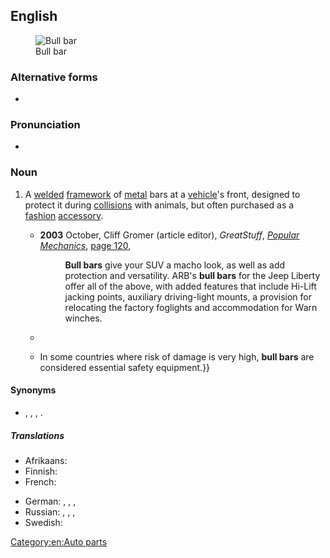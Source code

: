 {{also|bullbar|bull-bar}}
==English==
[[File:Bull bar.jpg|thumb|Bull bar]]

===Alternative forms===
* {{l|en|bullbar}}

===Pronunciation===
* {{audio|en|EN-AU ck1 bull bar.ogg|Audio (AU)}}

===Noun===
{{en-noun}}

# {{lb|en|chiefly|Australia|NZ}} A [[weld]]ed [[framework]] of [[metal]] bars at a [[vehicle]]'s front, designed to protect it during [[collision]]s with animals, but often purchased as a [[fashion]] [[accessory]].
#* '''2003''' October, Cliff Gromer (article editor), ''GreatStuff'', ''[[w:Popular Mechanics|Popular Mechanics]]'', [http://books.google.com.au/books?id=SNMDAAAAMBAJ&pg=PA120&dq=%22bull+bar%22|%22bull+bars%22+-intitle:%22bull%22+-inauthor:%22%22&hl=en&sa=X&ei=K-cST_iZAauciAfHu6xD&redir_esc=y#v=onepage&q=%22bull%20bar%22|%22bull%20bars%22%20-intitle%3A%22bull%22%20-inauthor%3A%22%22&f=false page 120],
#*: '''Bull bars''' give your SUV a macho look, as well as add protection and versatility. ARB's '''bull bars''' for the Jeep Liberty offer all of the above, with added features that include Hi-Lift jacking points, auxiliary driving-light mounts, a provision for relocating the factory foglights and accommodation for Warn winches.
#* {{quote-text|lang=en|year=2010|author=Gary Hatcher|title=You Probably Have Parkinson Disease|page=129|url=http://books.google.com.au/books?id=CL8AmJZQquIC&pg=PA129&dq=%22bull+bar%22%7C%22bull+bars%22+-intitle:%22bull%22+-inauthor:%22%22&hl=en&sa=X&ei=mdgST8a-O-a5iQeMutBD&redir_esc=y#v=onepage&q=%22bull%20bar%22%7C%22bull%20bars%22%20-intitle%3A%22bull%22%20-inauthor%3A%22%22&f=false|passage=I got the job of buying the after-market products, such as the '''bull bar''' and tow bar, so Ruth and I set out for ARB, the 4X4 shop at Caboolture.}}
#* {{quote-text|lang=en|year=2011|author=Ralph Hosier|title=Land Rover Discovery, Defender & Range Rover: How to Modify for High Performance & Serious Off-Road Action|page=61|url=http://books.google.com.au/books?id=XAq-tDcVnzgC&pg=PA61&dq=%22bull+bar%22%7C%22bull+bars%22+-intitle:%22bull%22+-inauthor:%22%22&hl=en&sa=X&ei=mdgST8a-O-a5iQeMutBD&redir_esc=y#v=onepage&q=%22bull%20bar%22%7C%22bull%20bars%22%20-intitle%3A%22bull%22%20-inauthor%3A%22%22&f=false|passage=Front protection bars, known as '''bull bars''', brush bars, roo bars, and even nerf or nudge bars are probably the most contentious piece of equipment that can be fitted to a car. In some countries they are banned outright.{{...}}In some countries where risk of damage is very high, '''bull bars''' are considered essential safety equipment.}}

====Synonyms====
* {{sense|protective framework at front of a vehicle}} {{l|en|kangaroo bar}}, {{l|en|roo bar}}, {{l|en|nudge bar}}, {{l|en|grille guard}}.

=====Translations=====
{{trans-top|a device fitted to the front of a vehicle}}
* Afrikaans: {{t+|af|bosbreker}}
* Finnish: {{t+|fi|karjapuskuri}}
* French: {{t+|fr|pare-buffle|m}}
{{trans-mid}}
* German: {{t+|de|Frontschutzbügel|m}}, {{t|de|Bullenfänger|m}}, {{t|de|Kuhfänger|m}}, {{t+|de|Hirschfänger|m}}
* Russian: {{t+|ru|кенгуря́тник|m}}, {{t+|ru|кенгури́н|m}}, {{t|ru|кенгуру́шник|m}}, {{t+|ru|бу́гель|m}}
* Swedish: {{t+|sv|kofångare|c}}
{{trans-bottom}}

[[Category:en:Auto parts]]